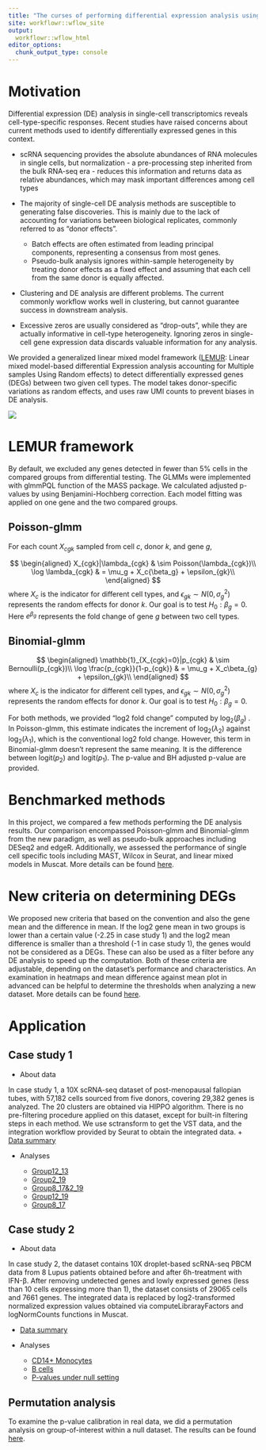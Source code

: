 ```yaml
---
title: "The curses of performing differential expression analysis using single-cell data"
site: workflowr::wflow_site
output:
  workflowr::wflow_html
editor_options:
  chunk_output_type: console
---
```


# Motivation

Differential expression (DE) analysis in single-cell transcriptomics reveals cell-type-specific responses. Recent studies have raised concerns about current methods used to identify differentially expressed genes in this context.  

- scRNA sequencing provides the absolute abundances of RNA molecules in single cells, but normalization - a pre-processing step inherited from the bulk RNA-seq era - reduces this information and returns data as relative abundances, which may mask important differences among cell types  

- The majority of single-cell DE analysis methods are susceptible to generating false discoveries. This is mainly due to the lack of accounting for variations between biological replicates, commonly referred to as "donor effects". 
    - Batch effects are often estimated from leading principal components, representing a consensus from most genes.
    - Pseudo-bulk analysis ignores within-sample heterogeneity by treating donor effects as a fixed effect and assuming that each cell from the same donor is equally affected. 

- Clustering and DE analysis are different problems. The current commonly workflow works well in clustering, but cannot guarantee success in downstream analysis.  

- Excessive zeros are usually considered as "drop-outs", while they are actually informative in cell-type heterogeneity. Ignoring zeros in single-cell gene expression data discards valuable information for any analysis.


We provided a generalized linear mixed model framework ([LEMUR](https://github.com/C-HW/LEMUR): Linear mixed model-based differential Expression analysis accounting for Multiple samples Using Random effects) to detect differentially expressed genes (DEGs) between two given cell types. The model takes donor-specific variations as random effects, and uses raw UMI counts to prevent biases in DE analysis.

![](../docs/figure/panel3.png)

# LEMUR framework

By default, we excluded any genes detected in fewer than 5% cells in the compared groups from differential testing. The GLMMs were implemented with glmmPQL function of the MASS package. We calculated adjusted p-values by using Benjamini-Hochberg correction. Each model fitting was applied on one gene and the two compared groups.

## Poisson-glmm
For each count $X_{cgk}$ sampled from cell $c$, donor $k$, and gene $g$,

$$
\begin{aligned}
    X_{cgk}|\lambda_{cgk} & \sim Poisson(\lambda_{cgk})\\
    \log \lambda_{cgk} & = \mu_g + X_c{\beta_g} + \epsilon_{gk}\\
\end{aligned}
$$
where $X_c$ is the indicator for different cell types, and $\epsilon_{gk}\sim N(0,\sigma_{g}^2)$ represents the random effects for donor $k$. Our goal is to test $H_0: \beta_g = 0$. Here $e^{\beta_g}$ represents the fold change of gene $g$ between two cell types.

## Binomial-glmm

$$
\begin{aligned}
    \mathbb{1}_{X_{cgk}=0}|p_{cgk} & \sim Bernoulli(p_{cgk})\\
    \log \frac{p_{cgk}}{1-p_{cgk}} & = \mu_g + X_c\beta_{g} + \epsilon_{gk}\\
\end{aligned}
$$
where $X_c$ is the indicator for different cell types, and $\epsilon_{gk}\sim N(0,\sigma_{g}^2)$ represents the random effects for donor $k$. Our goal is to test $H_0: \beta_g = 0$. 

For both methods, we provided “log2 fold change” computed by $\log_2(\beta_g)$ . In Poisson-glmm, this estimate indicates the increment of $\log_2(\lambda_2)$ against $\log_2(\lambda_1)$, which is the conventional log2 fold change. However, this term in Binomial-glmm doesn’t represent the same meaning. It is the difference between logit($p_2$) and logit($p_1$). The p-value and BH adjusted p-value are provided.

# Benchmarked methods

In this project, we compared a few methods performing the DE analysis results. Our comparison encompassed Poisson-glmm and Binomial-glmm from the new paradigm, as well as pseudo-bulk approaches including DESeq2 and edgeR. Additionally, we assessed the performance of single cell specific tools including MAST, Wilcox in Seurat, and linear mixed models in Muscat. More details can be found [here](methods_details.html).

# New criteria on determining DEGs

We proposed new criteria that based on the convention and also the gene mean and the difference in mean. If the log2 gene mean in two groups is lower than a certain value (-2.25 in case study 1) and the log2 mean difference is smaller than a threshold (-1 in case study 1), the genes would not be considered as a DEGs. These can also be used as a filter before any DE analysis to speed up the computation. Both of these criteria are adjustable, depending on the dataset’s performance and characteristics. An examination in heatmaps and mean difference against mean plot in advanced can be helpful to determine the thresholds when analyzing a new dataset. More details can be found [here](new_criteria.html).


# Application

## Case study 1
 
* About data
 
In case study 1, a 10X scRNA-seq dataset of post-menopausal fallopian tubes, with 57,182 cells sourced from five donors, covering 29,382 genes is analyzed. The 20 clusters are obtained via HIPPO algorithm. There is no pre-filtering procedure applied on this dataset, except for built-in filtering steps in each method. We use sctransform to get the VST data, and the integration workflow provided by Seurat to obtain the integrated data.
  + [Data summary](data_clusters.html)
  
* Analyses
  
  + [Group12_13](group12_13.html)  
  + [Group2_19](group2_19.html)  
  + [Group8_17&2_19](group8_17-2_19.html)
  + [Group12_19](group12_19.html)
  + [Group8_17](group8_17.html)

## Case study 2

* About data

In case study 2, the dataset contains 10X droplet-based scRNA-seq PBCM data from 8 Lupus patients obtained before and after 6h-treatment with IFN-β. After removing undetected genes and lowly expressed genes (less than 10 cells expressing more than 1), the dataset consists of 29065 cells and 7661 genes. The integrated data is replaced by log2-transformed normalized expression values obtained via computeLibrarayFactors and logNormCounts functions in Muscat.

+ [Data summary](data2.html)

* Analyses

  + [CD14+ Monocytes](CD14+-Monocytes.html)
  + [B cells](Bcells.html)
  + [P-values under null setting](FD_analysis.html)
  
## Permutation analysis

To examine the p-value calibration in real data, we did a permutation analysis on group-of-interest within a null dataset. The results can be found [here](FD_analysis.html).